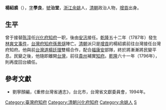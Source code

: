 '''楊紹裘'''（{{bd|？||？||}}），[[表字|字]]'''學良'''，[[號|號]]'''治堂'''，[[浙江|浙江]][[余姚|余姚]]人，[[清朝|清朝]]政治人物，[[增貢|增貢]]出身。

==生平==
曾于接替[[陈淳|陈淳]]任[[兴化府|兴化府]][[知府|知府]]一职，後由[[安汛|安汛]]接任。[[乾隆|乾隆]]五十二年（1787年）發生[[林爽文事件|林爽文事件]]，[[台灣府知府|台灣府知府]][[孫景燧|孫景燧]]陣亡。[[清朝|清朝]]派只是[[增貢|增貢]]的楊紹裘前往台灣接任台灣府知府。他與前[[台灣道|台灣道]][[楊廷理|楊廷理]]雙楊合作，配合[[福康安|福康安]]部隊，終於將漸漸將民變平息。民變之後，他隨即離開[[台灣|台灣]]，前往[[貴州|貴州]]補實[[知府|知府]]。[[乾隆|乾隆]]六十一年（1796年），則再度回台續任。

==參考文獻==
*劉寧顏編，《重修台灣省通志》，台北市，台灣省文獻委員會，1994年。

{{start box}}
{{s-off}}
{{succession box|[[陈淳|陈淳]]|[[安汛|安汛]]|[[兴化府|兴化府]][[知府|知府]]|}}
{{s-before|[[楊廷理|楊廷理]]}}
{{s-title|[[台灣府知府|台灣府知府]]|1787年上任}}
{{s-after|[[楊廷樺|楊廷樺]]}}
{{s-before|[[袁秉義|袁秉義]]}}
{{s-title|[[台灣府知府|台灣府知府]]|1791年上任}}
{{s-after|[[清華_(人名)|清華]]}}
{{s-before|[[沈颺|沈颺]]}}
{{s-title|[[台灣府知府|台灣府知府]]|1796年上任}}
{{s-after|[[遇昌|遇昌]]}}
{{end box}}

[[Category:臺灣府知府|Category:臺灣府知府]]
[[Category:清朝兴化府知府|Category:清朝兴化府知府]]
[[Category:余姚人|Category:余姚人]]
[[Category:楊姓|S]]